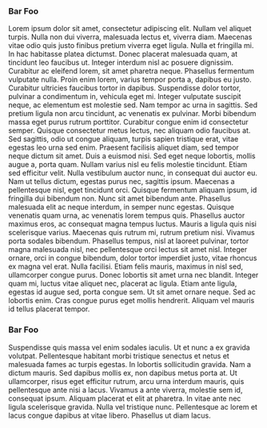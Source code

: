 ### Bar Foo
Lorem ipsum dolor sit amet, consectetur adipiscing elit. Nullam vel aliquet turpis. Nulla non dui viverra, malesuada lectus et, viverra diam. Maecenas vitae odio quis justo finibus pretium viverra eget ligula. Nulla et fringilla mi. In hac habitasse platea dictumst. Donec placerat malesuada quam, at tincidunt leo faucibus ut. Integer interdum nisl ac posuere dignissim. Curabitur ac eleifend lorem, sit amet pharetra neque. Phasellus fermentum vulputate nulla. Proin enim lorem, varius tempor porta a, dapibus eu justo. Curabitur ultricies faucibus tortor in dapibus. Suspendisse dolor tortor, pulvinar a condimentum in, vehicula eget mi. Integer vulputate suscipit neque, ac elementum est molestie sed. Nam tempor ac urna in sagittis. Sed pretium ligula non arcu tincidunt, ac venenatis ex pulvinar. Morbi bibendum massa eget purus rutrum porttitor.
Curabitur congue enim id consectetur semper. Quisque consectetur metus lectus, nec aliquam odio faucibus at. Sed sagittis, odio ut congue aliquam, turpis sapien tristique erat, vitae egestas leo urna sed enim. Praesent facilisis aliquet diam, sed tempor neque dictum sit amet. Duis a euismod nisi. Sed eget neque lobortis, mollis augue a, porta quam. Nullam varius nisl eu felis molestie tincidunt. Etiam sed efficitur velit.
Nulla vestibulum auctor nunc, in consequat dui auctor eu. Nam ut tellus dictum, egestas purus nec, sagittis ipsum. Maecenas a pellentesque nisl, eget tincidunt orci. Quisque fermentum aliquam ipsum, id fringilla dui bibendum non. Nunc sit amet bibendum ante. Phasellus malesuada elit ac neque interdum, in semper nunc egestas. Quisque venenatis quam urna, ac venenatis lorem tempus quis. Phasellus auctor maximus eros, ac consequat magna tempus luctus. Mauris a ligula quis nisi scelerisque varius.
Maecenas quis rutrum mi, rutrum pretium nisi. Vivamus porta sodales bibendum. Phasellus tempus, nisl at laoreet pulvinar, tortor magna malesuada nisl, nec pellentesque orci lectus sit amet nisl. Integer ornare, orci in congue bibendum, dolor tortor imperdiet justo, vitae rhoncus ex magna vel erat. Nulla facilisi. Etiam felis mauris, maximus in nisl sed, ullamcorper congue purus. Donec lobortis sit amet urna nec blandit. Integer quam mi, luctus vitae aliquet nec, placerat ac ligula. Etiam ante ligula, egestas id augue sed, porta congue sem. Ut sit amet ornare neque. Sed ac lobortis enim. Cras congue purus eget mollis hendrerit. Aliquam vel mauris id tellus placerat tempor.
### Bar Foo
Suspendisse quis massa vel enim sodales iaculis. Ut et nunc a ex gravida volutpat. Pellentesque habitant morbi tristique senectus et netus et malesuada fames ac turpis egestas. In lobortis sollicitudin gravida. Nam a dictum mauris. Sed dapibus mollis ex, non dapibus metus porta at. Ut ullamcorper, risus eget efficitur rutrum, arcu urna interdum mauris, quis pellentesque ante nisi a lacus. Vivamus a ante viverra, molestie sem id, consequat ipsum. Aliquam placerat et elit at pharetra. In vitae ante nec ligula scelerisque gravida. Nulla vel tristique nunc. Pellentesque ac lorem et lacus congue dapibus at vitae libero. Phasellus ut diam lacus. 

